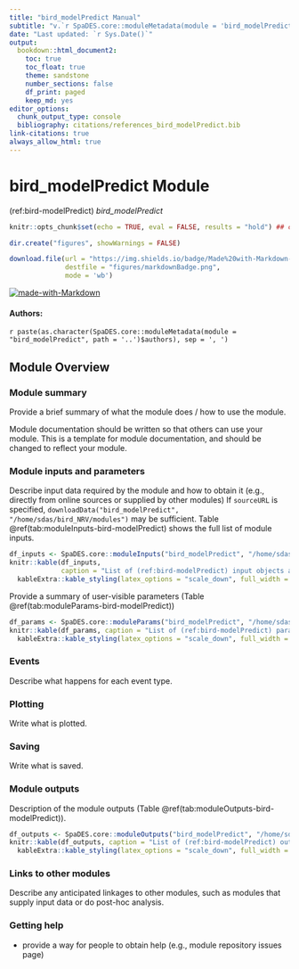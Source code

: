 ```yaml
---
title: "bird_modelPredict Manual"
subtitle: "v.`r SpaDES.core::moduleMetadata(module = 'bird_modelPredict', path = '..')$version`"
date: "Last updated: `r Sys.Date()`"
output:
  bookdown::html_document2:
    toc: true
    toc_float: true
    theme: sandstone
    number_sections: false
    df_print: paged
    keep_md: yes
editor_options:
  chunk_output_type: console
  bibliography: citations/references_bird_modelPredict.bib
link-citations: true
always_allow_html: true
---
```


# bird_modelPredict Module

<!-- the following are text references used in captions for LaTeX compatibility -->
(ref:bird-modelPredict) *bird_modelPredict*

```r
knitr::opts_chunk$set(echo = TRUE, eval = FALSE, results = "hold") ## change to eval = TRUE if all chunks are to be evaluated

dir.create("figures", showWarnings = FALSE)

download.file(url = "https://img.shields.io/badge/Made%20with-Markdown-1f425f.png",
              destfile = "figures/markdownBadge.png",
              mode = 'wb')
```

[![made-with-Markdown](figures/markdownBadge.png)](https://commonmark.org)

<!-- if knitting to pdf remember to add the pandoc_args: ["--extract-media", "."] option to yml in order to get the badge images -->

#### Authors:

`r paste(as.character(SpaDES.core::moduleMetadata(module = "bird_modelPredict", path = '..')$authors), sep = ', ')`
<!-- ideally separate authors with new lines, '\n' not working -->

## Module Overview

### Module summary

Provide a brief summary of what the module does / how to use the module.

Module documentation should be written so that others can use your module.
This is a template for module documentation, and should be changed to reflect your module.

### Module inputs and parameters

Describe input data required by the module and how to obtain it (e.g., directly from online sources or supplied by other modules)
If `sourceURL` is specified, `downloadData("bird_modelPredict", "/home/sdas/bird_NRV/modules")` may be sufficient.
Table \@ref(tab:moduleInputs-bird-modelPredict) shows the full list of module inputs.

```r
df_inputs <- SpaDES.core::moduleInputs("bird_modelPredict", "/home/sdas/bird_NRV/modules")
knitr::kable(df_inputs,
             caption = "List of (ref:bird-modelPredict) input objects and their description.") |>
  kableExtra::kable_styling(latex_options = "scale_down", full_width = TRUE)
```

Provide a summary of user-visible parameters (Table \@ref(tab:moduleParams-bird-modelPredict))


```r
df_params <- SpaDES.core::moduleParams("bird_modelPredict", "/home/sdas/bird_NRV/modules")
knitr::kable(df_params, caption = "List of (ref:bird-modelPredict) parameters and their description.") |>
  kableExtra::kable_styling(latex_options = "scale_down", full_width = TRUE)
```

### Events

Describe what happens for each event type.

### Plotting

Write what is plotted.

### Saving

Write what is saved.

### Module outputs

Description of the module outputs (Table \@ref(tab:moduleOutputs-bird-modelPredict)).

```r
df_outputs <- SpaDES.core::moduleOutputs("bird_modelPredict", "/home/sdas/bird_NRV/modules")
knitr::kable(df_outputs, caption = "List of (ref:bird-modelPredict) outputs and their description.") |>
  kableExtra::kable_styling(latex_options = "scale_down", full_width = TRUE)
```

### Links to other modules

Describe any anticipated linkages to other modules, such as modules that supply input data or do post-hoc analysis.

### Getting help

-   provide a way for people to obtain help (e.g., module repository issues page)
